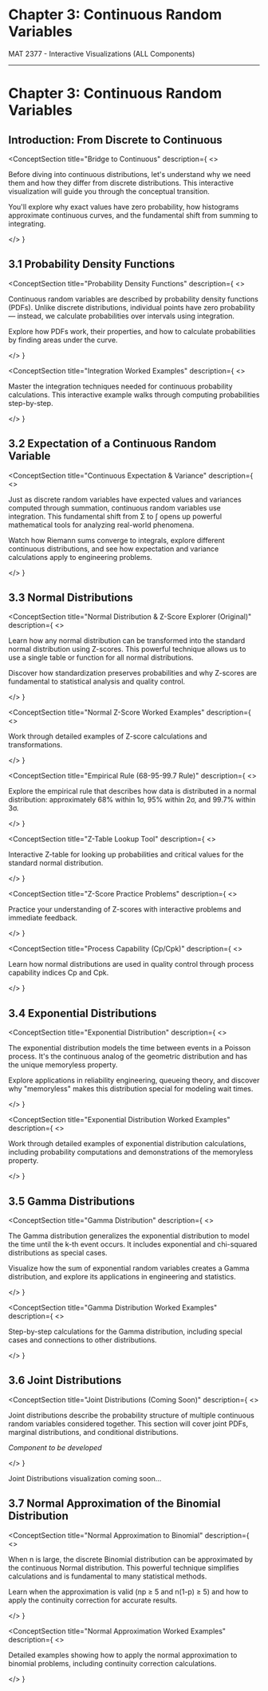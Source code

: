 
<div style={{ textAlign: 'center', marginTop: '2rem' }}>
  <h1>Chapter 3: Continuous Random Variables</h1>
  <p>MAT 2377 - Interactive Visualizations (ALL Components)</p>
  <hr style={{ margin: '2rem auto', width: '50%' }} />
</div>

# Chapter 3: Continuous Random Variables

<h2 id="section-3-0">Introduction: From Discrete to Continuous</h2>

<ConceptSection
  title="Bridge to Continuous"
  description={
    <>
      <p>
        Before diving into continuous distributions, let's understand why we need them 
        and how they differ from discrete distributions. This interactive visualization 
        will guide you through the conceptual transition.
      </p>
      <p>
        You'll explore why exact values have zero probability, how histograms approximate 
        continuous curves, and the fundamental shift from summing to integrating.
      </p>
    </>
  }
>
  <BridgeToContinuous />
</ConceptSection>

<h2 id="section-3-1">3.1 Probability Density Functions</h2>

<ConceptSection
  title="Probability Density Functions"
  description={
    <>
      <p>
        Continuous random variables are described by probability density functions (PDFs). 
        Unlike discrete distributions, individual points have zero probability — instead, 
        we calculate probabilities over intervals using integration.
      </p>
      <p>
        Explore how PDFs work, their properties, and how to calculate probabilities 
        by finding areas under the curve.
      </p>
    </>
  }
>
  <ContinuousDistributionsPDF />
</ConceptSection>

<ConceptSection
  title="Integration Worked Examples"
  description={
    <>
      <p>
        Master the integration techniques needed for continuous probability calculations. 
        This interactive example walks through computing probabilities step-by-step.
      </p>
    </>
  }
>
  <IntegralWorkedExample />
</ConceptSection>

<h2 id="section-3-2">3.2 Expectation of a Continuous Random Variable</h2>

<ConceptSection
  title="Continuous Expectation & Variance"
  description={
    <>
      <p>
        Just as discrete random variables have expected values and variances computed through 
        summation, continuous random variables use integration. This fundamental shift from 
        Σ to ∫ opens up powerful mathematical tools for analyzing real-world phenomena.
      </p>
      <p>
        Watch how Riemann sums converge to integrals, explore different continuous distributions, 
        and see how expectation and variance calculations apply to engineering problems.
      </p>
    </>
  }
>
  <ContinuousExpectationVariance />
</ConceptSection>

<h2 id="section-3-3">3.3 Normal Distributions</h2>

<ConceptSection
  title="Normal Distribution & Z-Score Explorer (Original)"
  description={
    <>
      <p>
        Learn how any normal distribution can be transformed into the standard normal 
        distribution using Z-scores. This powerful technique allows us to use a single 
        table or function for all normal distributions.
      </p>
      <p>
        Discover how standardization preserves probabilities and why Z-scores are 
        fundamental to statistical analysis and quality control.
      </p>
    </>
  }
>
  <NormalZScoreExplorer />
</ConceptSection>


<ConceptSection
  title="Normal Z-Score Worked Examples"
  description={
    <>
      <p>
        Work through detailed examples of Z-score calculations and transformations.
      </p>
    </>
  }
>
  <NormalZScoreWorkedExample />
</ConceptSection>

<ConceptSection
  title="Empirical Rule (68-95-99.7 Rule)"
  description={
    <>
      <p>
        Explore the empirical rule that describes how data is distributed in a normal
        distribution: approximately 68% within 1σ, 95% within 2σ, and 99.7% within 3σ.
      </p>
    </>
  }
>
  <EmpiricalRule />
</ConceptSection>

<ConceptSection
  title="Z-Table Lookup Tool"
  description={
    <>
      <p>
        Interactive Z-table for looking up probabilities and critical values for the
        standard normal distribution.
      </p>
    </>
  }
>
  <ZTableLookup />
</ConceptSection>

<ConceptSection
  title="Z-Score Practice Problems"
  description={
    <>
      <p>
        Practice your understanding of Z-scores with interactive problems and
        immediate feedback.
      </p>
    </>
  }
>
  <ZScorePracticeProblems />
</ConceptSection>

<ConceptSection
  title="Process Capability (Cp/Cpk)"
  description={
    <>
      <p>
        Learn how normal distributions are used in quality control through process
        capability indices Cp and Cpk.
      </p>
    </>
  }
>
  <ProcessCapability />
</ConceptSection>

<h2 id="section-3-4">3.4 Exponential Distributions</h2>

<ConceptSection
  title="Exponential Distribution"
  description={
    <>
      <p>
        The exponential distribution models the time between events in a Poisson process. 
        It's the continuous analog of the geometric distribution and has the unique 
        memoryless property.
      </p>
      <p>
        Explore applications in reliability engineering, queueing theory, and discover 
        why "memoryless" makes this distribution special for modeling wait times.
      </p>
    </>
  }
>
  <ExponentialDistribution />
</ConceptSection>

<ConceptSection
  title="Exponential Distribution Worked Examples"
  description={
    <>
      <p>
        Work through detailed examples of exponential distribution calculations,
        including probability computations and demonstrations of the memoryless property.
      </p>
    </>
  }
>
  <ExponentialDistributionWorkedExample />
</ConceptSection>

<h2 id="section-3-5">3.5 Gamma Distributions</h2>

<ConceptSection
  title="Gamma Distribution"
  description={
    <>
      <p>
        The Gamma distribution generalizes the exponential distribution to model the time 
        until the k-th event occurs. It includes exponential and chi-squared distributions 
        as special cases.
      </p>
      <p>
        Visualize how the sum of exponential random variables creates a Gamma distribution, 
        and explore its applications in engineering and statistics.
      </p>
    </>
  }
>
  <GammaDistribution />
</ConceptSection>

<ConceptSection
  title="Gamma Distribution Worked Examples"
  description={
    <>
      <p>
        Step-by-step calculations for the Gamma distribution, including special cases
        and connections to other distributions.
      </p>
    </>
  }
>
  <GammaDistributionWorkedExample />
</ConceptSection>

<h2 id="section-3-6">3.6 Joint Distributions</h2>

<ConceptSection
  title="Joint Distributions (Coming Soon)"
  description={
    <>
      <p>
        Joint distributions describe the probability structure of multiple continuous
        random variables considered together. This section will cover joint PDFs,
        marginal distributions, and conditional distributions.
      </p>
      <p>
        <em>Component to be developed</em>
      </p>
    </>
  }
>
  <div style={{ padding: '2rem', textAlign: 'center', background: '#1a1a1a', borderRadius: '8px' }}>
    <p style={{ color: '#666' }}>Joint Distributions visualization coming soon...</p>
  </div>
</ConceptSection>

<h2 id="section-3-7">3.7 Normal Approximation of the Binomial Distribution</h2>

<ConceptSection
  title="Normal Approximation to Binomial"
  description={
    <>
      <p>
        When n is large, the discrete Binomial distribution can be approximated by the 
        continuous Normal distribution. This powerful technique simplifies calculations 
        and is fundamental to many statistical methods.
      </p>
      <p>
        Learn when the approximation is valid (np ≥ 5 and n(1-p) ≥ 5) and how to 
        apply the continuity correction for accurate results.
      </p>
    </>
  }
>
  <NormalApproxBinomial />
</ConceptSection>

<ConceptSection
  title="Normal Approximation Worked Examples"
  description={
    <>
      <p>
        Detailed examples showing how to apply the normal approximation to binomial
        problems, including continuity correction calculations.
      </p>
    </>
  }
>
  <NormalApproxBinomialWorkedExample />
</ConceptSection>